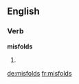 ==English==

===Verb===
'''misfolds'''

# {{en-third-person singular of|misfold}}

[[de:misfolds]]
[[fr:misfolds]]